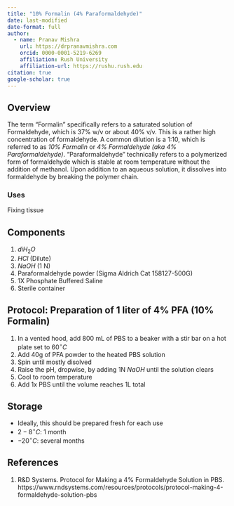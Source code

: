 ```yaml
---
title: "10% Formalin (4% Paraformaldehyde)"
date: last-modified
date-format: full
author:
  - name: Pranav Mishra
    url: https://drpranavmishra.com
    orcid: 0000-0001-5219-6269 
    affiliation: Rush University
    affiliation-url: https://rushu.rush.edu 
citation: true
google-scholar: true
---
```

## Overview

The term "Formalin" specifically refers to a saturated solution of Formaldehyde, which is 37% w/v or about 40% v/v. This is a rather high concentration of formaldehyde. A common dilution is a 1:10, which is referred to as *10% Formalin* or *4% Formaldehyde (aka 4% Paraformaldehyde)*. "Paraformaldehyde" technically refers to a polymerized form of formaldehyde which is stable at room temperature without the addition of methanol. Upon addition to an aqueous solution, it dissolves into formaldehyde by breaking the polymer chain.

### Uses
Fixing tissue

## Components
1. $diH_2O$
2. $HCl$ (Dilute)
3. $NaOH$  (1 N)
4. Paraformaldehyde powder (Sigma Aldrich Cat 158127-500G)
5. 1X Phosphate Buffered Saline
6. Sterile container


## Protocol: Preparation of 1 liter of 4% PFA (10% Formalin)
1. In a vented hood, add 800 mL of PBS to a beaker with a stir bar on a hot plate set to $60 ^\circ C$
2. Add 40g of PFA powder to the heated PBS solution
3. Spin until mostly disolved
4. Raise the pH, dropwise, by adding 1N $NaOH$ until the solution clears
5. Cool to room temperature
6. Add 1x PBS until the volume reaches 1L total


## Storage
- Ideally, this should be prepared fresh for each use
- $2-8 ^\circ C$: 1 month
- $-20 ^\circ C$: several months


## References
1. R&D Systems. Protocol for Making a 4% Formaldehyde Solution in PBS. https://www.rndsystems.com/resources/protocols/protocol-making-4-formaldehyde-solution-pbs

